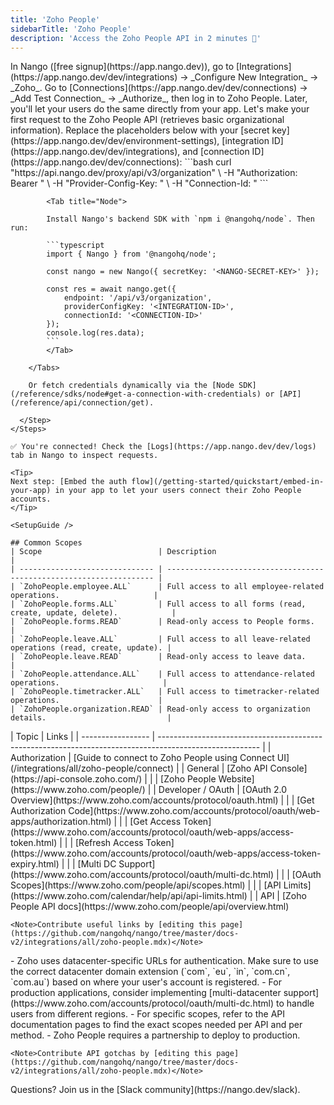 ```yaml
---
title: 'Zoho People'
sidebarTitle: 'Zoho People'
description: 'Access the Zoho People API in 2 minutes 💨'
---
```




<Tabs>
  <Tab title="🚀 Quickstart">
    <Steps>
      <Step title="Create an integration">
        In Nango ([free signup](https://app.nango.dev)), go to [Integrations](https://app.nango.dev/dev/integrations) -> _Configure New Integration_ -> _Zoho_.
      </Step>
      <Step title="Authorize Zoho People">
        Go to [Connections](https://app.nango.dev/dev/connections) -> _Add Test Connection_ -> _Authorize_, then log in to Zoho People. Later, you'll let your users do the same directly from your app.
      </Step>
      <Step title="Call the Zoho People API">
        Let's make your first request to the Zoho People API (retrieves basic organizational information). Replace the placeholders below with your [secret key](https://app.nango.dev/dev/environment-settings), [integration ID](https://app.nango.dev/dev/integrations), and [connection ID](https://app.nango.dev/dev/connections):
        <Tabs>
            <Tab title="cURL">
                ```bash
                curl "https://api.nango.dev/proxy/api/v3/organization" \
                  -H "Authorization: Bearer <NANGO-SECRET-KEY>" \
                  -H "Provider-Config-Key: <INTEGRATION-ID>" \
                  -H "Connection-Id: <CONNECTION-ID>"
                ```
            </Tab>

            <Tab title="Node">

            Install Nango's backend SDK with `npm i @nangohq/node`. Then run:

            ```typescript
            import { Nango } from '@nangohq/node';

            const nango = new Nango({ secretKey: '<NANGO-SECRET-KEY>' });

            const res = await nango.get({
                endpoint: '/api/v3/organization',
                providerConfigKey: '<INTEGRATION-ID>',
                connectionId: '<CONNECTION-ID>'
            });
            console.log(res.data);
            ```
            </Tab>

        </Tabs>

        Or fetch credentials dynamically via the [Node SDK](/reference/sdks/node#get-a-connection-with-credentials) or [API](/reference/api/connection/get).

      </Step>
    </Steps>

    ✅ You're connected! Check the [Logs](https://app.nango.dev/dev/logs) tab in Nango to inspect requests.

    <Tip>
    Next step: [Embed the auth flow](/getting-started/quickstart/embed-in-your-app) in your app to let your users connect their Zoho People accounts.
    </Tip>
  </Tab>
  <Tab title="🧑‍💻 OAuth app setup">
    
    <SetupGuide />
    
    ## Common Scopes
    | Scope                          | Description                                                         |
    | ------------------------------ | ------------------------------------------------------------------- |
    | `ZohoPeople.employee.ALL`      | Full access to all employee-related operations.                     |
    | `ZohoPeople.forms.ALL`         | Full access to all forms (read, create, update, delete).            |
    | `ZohoPeople.forms.READ`        | Read-only access to People forms.                                   |
    | `ZohoPeople.leave.ALL`         | Full access to all leave-related operations (read, create, update). |
    | `ZohoPeople.leave.READ`        | Read-only access to leave data.                                     |
    | `ZohoPeople.attendance.ALL`    | Full access to attendance-related operations.                       |
    | `ZohoPeople.timetracker.ALL`   | Full access to timetracker-related operations.                      |
    | `ZohoPeople.organization.READ` | Read-only access to organization details.                           |

  </Tab>
  <Tab title="🔗 Useful links">
    | Topic             | Links                                                                                                   |
    | ----------------- | ------------------------------------------------------------------------------------------------------- |
    | Authorization     | [Guide to connect to Zoho People using Connect UI](/integrations/all/zoho-people/connect) |
    | General           | [Zoho API Console](https://api-console.zoho.com/)                                                       |
    |                   | [Zoho People Website](https://www.zoho.com/people/)                                                     |
    | Developer / OAuth | [OAuth 2.0 Overview](https://www.zoho.com/accounts/protocol/oauth.html)                                 |
    |                   | [Get Authorization Code](https://www.zoho.com/accounts/protocol/oauth/web-apps/authorization.html)      |
    |                   | [Get Access Token](https://www.zoho.com/accounts/protocol/oauth/web-apps/access-token.html)             |
    |                   | [Refresh Access Token](https://www.zoho.com/accounts/protocol/oauth/web-apps/access-token-expiry.html) |
    |                   | [Multi DC Support](https://www.zoho.com/accounts/protocol/oauth/multi-dc.html)                          |
    |                   | [OAuth Scopes](https://www.zoho.com/people/api/scopes.html)                                             |
    |                   | [API Limits](https://www.zoho.com/calendar/help/api/api-limits.html)                                    |
    | API               | [Zoho People API docs](https://www.zoho.com/people/api/overview.html)   

    <Note>Contribute useful links by [editing this page](https://github.com/nangohq/nango/tree/master/docs-v2/integrations/all/zoho-people.mdx)</Note>
  </Tab>
  <Tab title="🚨 API gotchas">
  - Zoho uses datacenter-specific URLs for authentication. Make sure to use the correct datacenter domain extension (`com`, `eu`, `in`, `com.cn`, `com.au`) based on where your user's account is registered.
  - For production applications, consider implementing [multi-datacenter support](https://www.zoho.com/accounts/protocol/oauth/multi-dc.html) to handle users from different regions.
  - For specific scopes, refer to the API documentation pages to find the exact scopes needed per API and per method. 
  - Zoho People requires a partnership to deploy to production.

    <Note>Contribute API gotchas by [editing this page](https://github.com/nangohq/nango/tree/master/docs-v2/integrations/all/zoho-people.mdx)</Note>
  </Tab>
</Tabs>
<Info>
    Questions? Join us in the [Slack community](https://nango.dev/slack).
</Info>
